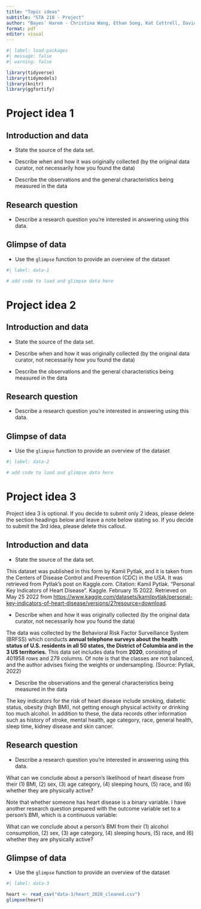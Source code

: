 ```yaml
---
title: "Topic ideas"
subtitle: "STA 210 - Project"
author: "Bayes' Harem - Christina Wang, Ethan Song, Kat Cottrell, David Goh"
format: pdf
editor: visual
---
```


```r
#| label: load-packages
#| message: false
#| warning: false

library(tidyverse)
library(tidymodels)
library(knitr)
library(ggfortify)
```

# Project idea 1

## Introduction and data

-   State the source of the data set.

-   Describe when and how it was originally collected (by the original data curator, not necessarily how you found the data)

-   Describe the observations and the general characteristics being measured in the data

## Research question

-   Describe a research question you're interested in answering using this data.

## Glimpse of data

-   Use the `glimpse` function to provide an overview of the dataset

```r
#| label: data-1

# add code to load and glimpse data here
```

\pagebreak

# Project idea 2

## Introduction and data

-   State the source of the data set.

-   Describe when and how it was originally collected (by the original data curator, not necessarily how you found the data)

-   Describe the observations and the general characteristics being measured in the data

## Research question

-   Describe a research question you're interested in answering using this data.

## Glimpse of data

-   Use the `glimpse` function to provide an overview of the dataset

```r
#| label: data-2

# add code to load and glimpse data here
```

\pagebreak

# Project idea 3

::: callout-important
Project idea 3 is optional. If you decide to submit only 2 ideas, please delete the section headings below and leave a note below stating so. If you decide to submit the 3rd idea, please delete this callout.
:::

## Introduction and data

-   State the source of the data set.

This dataset was published in this form by Kamil Pytlak, and it is taken from the Centers of Disease Control and Prevention (CDC) in the USA. It was retrieved from Pytlak's post on Kaggle.com. Citation: Kamil Pytlak. "Personal Key Indicators of Heart Disease". Kaggle. February 15 2022. Retrieved on May 25 2022 from <https://www.kaggle.com/datasets/kamilpytlak/personal-key-indicators-of-heart-disease/versions/2?resource=download>.

-   Describe when and how it was originally collected (by the original data curator, not necessarily how you found the data)

The data was collected by the Behavioral Risk Factor Surveillance System (BRFSS) which conducts **annual telephone surveys about the health status of U.S. residents in all 50 states, the District of Columbia and in the 3 US territories.** This data set includes data from **2020**, consisting of 401958 rows and 279 columns. Of note is that the classes are not balanced, and the author advises fixing the weights or undersampling. (Source: Pytlak, 2022)

-   Describe the observations and the general characteristics being measured in the data

The key indicators for the risk of heart disease include smoking, diabetic status, obesity (high BMI), not getting enough physical activity or drinking too much alcohol. In addition to these, the data records other information such as history of stroke, mental health, age category, race, general health, sleep time, kidney disease and skin cancer.

## Research question

-   Describe a research question you're interested in answering using this data.

What can we conclude about a person's likelihood of heart disease from their (1) BMI, (2) sex, (3) age category, (4) sleeping hours, (5) race, and (6) whether they are physically active?

Note that whether someone has heart disease is a binary variable. I have another research question prepared with the outcome variable set to a person's BMI, which is a continuous variable: 

What can we conclude about a person's BMI from their (1) alcohol consumption, (2) sex, (3) age category, (4) sleeping hours, (5) race, and (6) whether they are physically active?

## Glimpse of data

-   Use the `glimpse` function to provide an overview of the dataset

```r
#| label: data-3

heart <- read_csv("data-3/heart_2020_cleaned.csv")
glimpse(heart)
```
